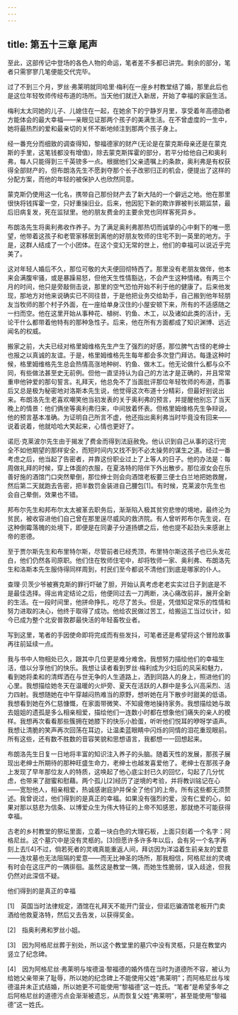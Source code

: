 ```yaml
---
---
---
```

title: 第五十三章 尾声
---

至此，这部传记中登场的各色人物的命运，笔者差不多都已讲完。剩余的部分，笔者只需寥寥几笔便能交代完毕。

过了不到三个月，罗丝·弗莱明就同哈里·梅利在一座乡村教堂结了婚，那里此后也是这位年轻牧师传经布道的场所。当天他们就迁入新居，开始了幸福的家庭生活。

梅利太太同她的儿子、儿媳住在一起，在她余下的宁静岁月里，享受着年高德劭者方能体会的最大幸福——亲眼见证那两个孩子的美满生活。在不曾虚度的一生中，她将最热烈的爱和最亲切的关怀不断地倾注到那两个孩子身上。

经一番充分而细致的调查得知，黎福德家的财产(无论是在蒙克斯母亲还是在蒙克斯的手里，这笔钱都没有增值)，除去蒙克斯挥霍的部分，若平分给他自己和奥利弗，每人只能得到三千英镑多一点。根据他们父亲遗嘱上的条款，奥利弗是有权获得全部财产的，但布朗洛先生不愿剥夺那个长子改邪归正的机会，便提出了这样的分配方案，而他的年轻的被保护人也欣然同意。

蒙克斯仍使用这一化名，携带自己那份财产去了新大陆的一个僻远之地。他在那里很快将钱挥霍一空，只好重操旧业。后来，他因犯下新的欺诈罪被判长期监禁，最后旧病复发，死在监狱里。他的朋友费金的主要余党也同样客死异乡。

布朗洛先生将奥利弗收作养子。为了满足奥利弗那热切而诚挚的心中剩下的唯一愿望，他带着这孩子和老管家移居到离他的好朋友牧师的住宅不到一英里的地方。于是，这群人结成了一个小团体。在这个变幻无常的世上，他们的幸福可以说近乎完美了。

这对年轻人婚后不久，那位可敬的大夫便回彻特西了。那里没有老朋友做伴，他本来会满腹牢骚，或是暴躁易怒，但他天生性情豁达，不会产生这种情绪。有两三个月的时间，他只是旁敲侧击说，那里的空气恐怕开始不利于他的健康了。后来他发现，那地方对他来说确实已不同往昔，于是他把业务交给助手，自己搬到他年轻朋友当牧师的那个村子外面，在一座给单身汉住的小屋安顿下来，所有的不适感随之一扫而空。他在这里开始从事种花、植树、钓鱼、木工，以及诸如此类的活计，无论干什么都带着他特有的那种急性子。后来，他在所有方面都成了知识渊博、远近闻名的权威。

搬家之前，大夫已经对格里姆维格先生产生了强烈的好感，那位脾气古怪的老绅士也报之以真诚的友谊。于是，格里姆维格先生每年都会多次登门拜访。每逢这种时候，格里姆维格先生总会热情高涨地种树、钓鱼、做木工。他无论做什么都与众不同，有些做法甚至史无前例。但他一直坚持认为自己的方法才是正确的，并且常常重申他钟爱的那句誓言。礼拜天，他总免不了当面批评那位年轻牧师的布道，而事后又总是极为秘密地对洛斯本先生说，他觉得这次布道十分精彩，但最好别说出来。布朗洛先生老喜欢嘲笑他当初发表的关于奥利弗的预言，并提醒他别忘了当天晚上的情景：他们俩坐等奥利弗归来，中间放着怀表。但格里姆维格先生争辩说，他的预言基本准确。为证明自己所言不虚，他还指出奥利弗当时毕竟没有回来——说着说着，他就哈哈大笑起来，心情也更好了。

诺厄·克莱波尔先生由于揭发了费金而得到法庭赦免。他认识到自己从事的这行完全不如他期望的那样安全，而短时间内又找不到不必太操劳的谋生之道。经过一番考虑之后，他当起了告密者，并靠这份职业过上了上等人的日子。他的办法是：每周做礼拜的时候，穿上体面的衣服，在夏洛特的陪伴下外出散步。那位淑女会在乐善好施的酒馆门口突然晕倒，那位绅士则会向酒馆老板要三便士白兰地把她救醒，然后第二天就跑去告密，把半数罚金装进自己腰包[1]。有时候，克莱波尔先生也会自己晕倒，效果也不错。

邦布尔先生和邦布尔太太被革去职务后，渐渐陷入极其贫穷悲惨的境地，最终沦为贫民，被收容进他们自己曾在那里逞尽威风的救济院。有人曾听邦布尔先生说，在这种倒霉落魄的处境下，即便是在同妻子分道扬镳之后，他也提不起劲头来感谢上帝的恩德。

至于贾尔斯先生和布里特尔斯，尽管前者已经秃顶，布里特尔斯这孩子也已头发花白，他们仍然各司原职。他们住在牧师住宅中，却将牧师一家、奥利弗、布朗洛先生和洛斯本先生服侍得同样周到，村民们至今都说不清他们到底是哪家的仆人。

查理·贝茨少爷被赛克斯的罪行吓破了胆，开始认真考虑老老实实过日子到底是不是最佳选择。得出肯定结论之后，他便同过去一刀两断，决心痛改前非，展开全新的生活。在一段时间里，他拼命挣扎，吃尽了苦头。但是，凭借知足常乐的性情和努力进取的决心，他终于取得了成功。他给农民做过苦工，给搬运工当过伙计，如今已成为整个北安普敦郡最快活的年轻畜牧业者。

写到这里，笔者的手因使命即将完成而有些发抖，可笔者还是希望将这个冒险故事再往前延续一点。

我与书中人物相处已久，跟其中几位更是难分难舍。我想努力描绘他们的幸福生活，借以分享他们的快乐。我想让读者看到罗丝·梅利成为少妇后的风采和魅力，看到她将柔和的清辉洒在与世无争的人生道路上，洒到同路人的身上，照进他们的心里。我想描绘她冬天在温暖的火炉旁、夏天在活跃的人群中是多么兴高采烈、活力四射。我想随她在中午穿越闷热难当的原野，想听她在月下散步时甜美的低语。我想看到她在外仁慈慷慨，在家面带微笑、不知疲倦地操持家务。我想描绘她与故去姐姐的遗孤是多么相亲相爱，描绘他们一连数小时都在想象他们痛失的亲人的模样。我想再次看看那些簇拥在她膝下的快乐小脸蛋，听听他们悦耳的咿呀学语声。我想让清脆的笑声再次回荡在耳边，让温柔蓝眼睛中闪烁的同情的泪花重现眼前。所有这些，还有数不胜数的音容笑貌和思想语言，我都想一一回想起来。

布朗洛先生日复一日地将丰富的知识注入养子的头脑。随着天性的发展，那孩子展现出老绅士所期待的那种旺盛生命力，老绅士也越发喜爱他了。老绅士在那孩子身上发现了早年那位友人的特质，这唤起了他心底尘封已久的回忆，勾起了几分忧虑，也带来了甜蜜和慰藉。两个孤儿[2]经历了逆境的考验，并将教训铭记在心——宽恕他人，相亲相爱，热诚感谢庇护并保全了他们的上帝。所有这些都无须赘述。我曾说过，他们得到的是真正的幸福。如果没有强烈的爱，没有仁爱的心，如果对那以慈悲为信条、以博爱众生为伟大特征的上帝不知感恩，那就绝不可能获得幸福。

古老的乡村教堂的祭坛里面，立着一块白色的大理石板，上面只刻着一个名字：阿格尼丝。这个墓穴中是没有灵柩的。[3]但愿许多许多年以后，会有另一个名字再刻上去![4]不过，倘若死者的灵魂真能重返人间，拜访因为洋溢着生前亲友的爱意——连坟墓也无法阻隔的爱意——而无比神圣的场所，那我相信，阿格尼丝的灵魂有时会在这庄严的一隅徘徊。虽然这是教堂一隅，而她生性脆弱，误入歧途，但我仍然对此深信不疑。



他们得到的是真正的幸福

[1]　英国当时法律规定，酒馆在礼拜天不能开门营业，但诺厄骗酒馆老板开门卖酒给他救夏洛特，然后又去告发，以获得奖金。

[2]　指奥利弗和罗丝小姐。

[3]　因为阿格尼丝葬于别处，所以这个教堂里的墓穴中没有灵柩，只是在教堂内竖立了纪念碑。

[4]　因为阿格尼丝·弗莱明与埃德温·黎福德的婚外情在当时为道德所不容，被认为给她父亲带来了耻辱，所以她的纪念碑上不能使用父姓“弗莱明”；而阿格尼丝与埃德温并未正式结婚，所以她更不可能使用“黎福德”这一姓氏。“笔者”是希望多年之后阿格尼丝的道德污点会渐渐被遗忘，从而恢复父姓“弗莱明”，甚至能使用“黎福德”这一姓氏。



